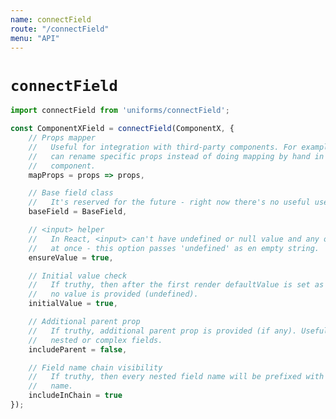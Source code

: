 ```yaml
---
name: connectField
route: "/connectField"
menu: "API"
---
```

# `connectField`

```js
import connectField from 'uniforms/connectField';

const ComponentXField = connectField(ComponentX, {
    // Props mapper
    //   Useful for integration with third-party components. For example, you
    //   can rename specific props instead of doing mapping by hand in the
    //   component.
    mapProps = props => props,

    // Base field class
    //   It's reserved for the future - right now there's no useful usecase.
    baseField = BaseField,

    // <input> helper
    //   In React, <input> can't have undefined or null value and any onChange
    //   at once - this option passes 'undefined' as en empty string.
    ensureValue = true,

    // Initial value check
    //   If truthy, then after the first render defaultValue is set as value if
    //   no value is provided (undefined).
    initialValue = true,

    // Additional parent prop
    //   If truthy, additional parent prop is provided (if any). Useful for
    //   nested or complex fields.
    includeParent = false,

    // Field name chain visibility
    //   If truthy, then every nested field name will be prefixed with parent
    //   name.
    includeInChain = true
});
```

